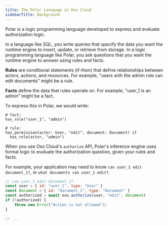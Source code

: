 ```yaml
---
title: The Polar Lanugage in Oso Cloud
sidebarTitle: Background
---
```

Polar is a logic programming language developed to express and evaluate authorization logic. 

In a language like SQL, you write queries that specify the data you want the runtime engine to insert, update, or retrieve from storage. In a logic programming language like Polar, you ask questions that you want the runtime engine to answer using rules and facts.

**Rules** are conditional statements (if-then) that define relationships between actors, actions, and resources. For example, "users with the admin role can edit documents" might be a rule.

**Facts** define the data that rules operate on. For example, "user_1 is an admin" might be a fact.

To express this in Polar, we would write:

```
# fact:
has_role("user_1", "admin")

# rule: 
has_permission(actor: User, "edit", document: Document) if
  has_role(actor, "admin")
```

When you use Oso Cloud's `authorize` API, Polar's inference engine uses formal logic to evaluate the authorization question, given your rules and facts.

For example, your application may need to know `can user_1 edit document_1?`, or `what documents can user_1 edit?`.

```javascript
// can user_1 edit document_1?
const user = { id: "user_1", type: "User" }
const document = { id: "document_1", type: "Document" }
const authorized = await oso.authorize(user, "edit", document)
if (!authorized) {
    throw new Error("Action is not allowed");
}

// ...
```

